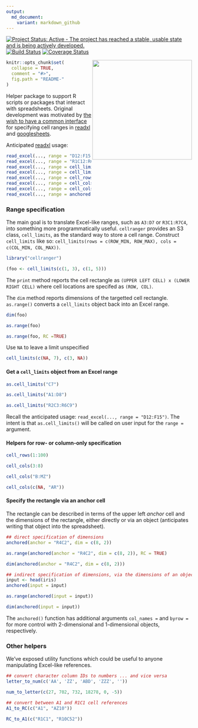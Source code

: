```yaml
---
output:
  md_document:
    variant: markdown_github
---
```


<!-- README.md is generated from README.Rmd. Please edit that file -->

[![Project Status: Active - The project has reached a stable, usable state and is being actively developed.](http://www.repostatus.org/badges/0.1.0/active.svg)](http://www.repostatus.org/#active)
 [![Build Status](https://travis-ci.org/jennybc/cellranger.svg?branch=master)](https://travis-ci.org/jennybc/cellranger) [![Coverage Status](https://coveralls.io/repos/jennybc/cellranger/badge.svg?branch=master)](https://coveralls.io/r/jennybc/cellranger?branch=master)

<img src="http://i.imgur.com/RJJy15I.jpg" width="270" align="right" />

```r
knitr::opts_chunk$set(
  collapse = TRUE,
  comment = "#>",
  fig.path = "README-"
)
```

Helper package to support R scripts or packages that interact with spreadsheets. Original development was motivated by [the wish to have a common interface](https://github.com/hadley/readxl/issues/8) for specifying cell ranges in [readxl](https://github.com/hadley/readxl) and [googlesheets](https://github.com/jennybc/googlesheets).

Anticipated [readxl](https://github.com/hadley/readxl) usage:

```r
read_excel(..., range = "D12:F15")
read_excel(..., range = "R1C12:R6C15")
read_excel(..., range = cell_limits(c(1, 6), c(1, 15))
read_excel(..., range = cell_limits(c(2, NA), c(1, NA))
read_excel(..., range = cell_rows(1:100))
read_excel(..., range = cell_cols(3:8))
read_excel(..., range = cell_cols("B:MZ"))
read_excel(..., range = anchored("B4", dim = c(2, 10)))
```

### Range specification

The main goal is to translate Excel-like ranges, such as `A3:D7` or `R3C1:R7C4`, into something more programmatically useful. `cellranger` provides an S3 class, `cell_limits`, as the standard way to store a cell range. Construct `cell_limits` like so: `cell_limits(rows = c(ROW_MIN, ROW_MAX), cols = c(COL_MIN, COL_MAX))`.

```r
library("cellranger")

(foo <- cell_limits(c(1, 3), c(1, 5)))
```

The `print` method reports the cell rectangle as `(UPPER LEFT CELL) x (LOWER RIGHT CELL)` where cell locations are specifed as `(ROW, COL)`.

The `dim` method reports dimensions of the targetted cell rectangle. `as.range()` converts a `cell_limits` object back into an Excel range.

```r
dim(foo)

as.range(foo)

as.range(foo, RC =TRUE)
```

Use `NA` to leave a limit unspecified
```r
cell_limits(c(NA, 7), c(3, NA))
```

#### Get a `cell_limits` object from an Excel range

```r
as.cell_limits("C7")

as.cell_limits("A1:D8")

as.cell_limits("R2C3:R6C9")

```

Recall the anticipated usage: `read_excel(..., range = "D12:F15")`. The intent is that `as.cell_limits()` will be called on user input for the `range =` argument.

#### Helpers for row- or column-only specification

```r
cell_rows(1:100)

cell_cols(3:8)

cell_cols("B:MZ")

cell_cols(c(NA, "AR"))
```

#### Specify the rectangle via an anchor cell

The rectangle can be described in terms of the upper left *anchor* cell and the dimensions of the rectangle, either directly or via an object (anticipates writing that object into the spreadsheet).

```r
## direct specification of dimensions
anchored(anchor = "R4C2", dim = c(8, 2))

as.range(anchored(anchor = "R4C2", dim = c(8, 2)), RC = TRUE)

dim(anchored(anchor = "R4C2", dim = c(8, 2)))

## indirect specification of dimensions, via the dimensions of an object
input <- head(iris)
anchored(input = input)

as.range(anchored(input = input))

dim(anchored(input = input))
```

The `anchored()` function has additional arguments `col_names =` and `byrow =` for more control with 2-dimensional and 1-dimensional objects, respectively.

### Other helpers

We've exposed utility functions which could be useful to anyone manipulating Excel-like references.

```r
## convert character column IDs to numbers ... and vice versa
letter_to_num(c('AA', 'ZZ', 'ABD', 'ZZZ', ''))

num_to_letter(c(27, 702, 732, 18278, 0, -5))

## convert between A1 and R1C1 cell references
A1_to_RC(c("A1", "AZ10"))

RC_to_A1(c("R1C1", "R10C52"))
```
